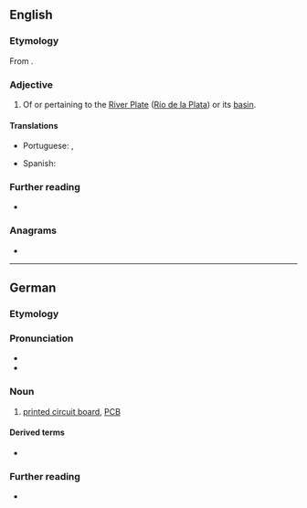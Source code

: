 {{also|platine|platiné}}
==English==

===Etymology===
From {{af|en|Plate|t1=the River Plate|-ine}}.

===Adjective===
{{en-adj|-}}

# Of or pertaining to the [[River Plate]] ([[Río de la Plata]]) or its [[basin]].
#: {{ux|en|The '''Platine''' War was fought between August of 1851 and February of 1852.}}
#: {{ux|en|Paranhos, father of the ''Barão do Rio Branco'', was a foremost statesman of the monarchy and celebrated for his '''Platine''' diplomacy.}}

====Translations====
{{trans-top|of or from River Plate}}
* Portuguese: {{t|pt|platense}}, {{t|pt|rio-platense}}
{{trans-mid}}
* Spanish: {{t+|es|rioplatense}}
{{trans-bottom}}

===Further reading===
* {{R:Merriam-Webster Online}}

===Anagrams===
* {{anagrams|en|a=aeilnpt|pantile|pentail|pilenta|pit lane|pitlane}}

----

==German==
{{wikipedia|lang=de}}

===Etymology===
{{rfe|de|From French [[platine]]?}}

===Pronunciation===
* {{IPA|de|/plaˈtiːnə/}}
* {{audio|de|LL-Q188 (deu)-Sebastian Wallroth-Platine.wav|Audio}}

===Noun===
{{de-noun|f||Platinen}}

# [[printed circuit board]], [[PCB]]

====Derived terms====
* {{l|de|Hauptplatine|g=f}}

===Further reading===
* {{R:Duden}}

{{C|de|Electronics}}